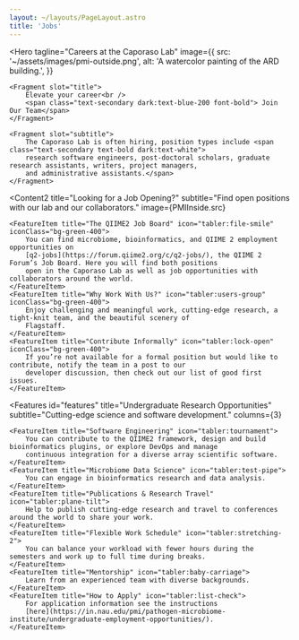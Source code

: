 ```yaml
---
layout: ~/layouts/PageLayout.astro
title: 'Jobs'
---
```


<Hero
    tagline="Careers at the Caporaso Lab"
    image={{
        src: '~/assets/images/pmi-outside.png',
        alt: 'A watercolor painting of the ARD building.',
    }}
>
    <Fragment slot="title">
        Elevate your career<br />
        <span class="text-secondary dark:text-blue-200 font-bold"> Join Our Team</span>
    </Fragment>

    <Fragment slot="subtitle">
        The Caporaso Lab is often hiring, position types include <span class="text-secondary text-bold dark:text-white">
        research software engineers, post-doctoral scholars, graduate research assistants, writers, project managers,
        and administrative assistants.</span>
    </Fragment>
</Hero>

<Content2
    title="Looking for a Job Opening?"
    subtitle="Find open positions with our lab and our collaborators."
    image={PMIInside.src}
>
    <FeatureItem title="The QIIME2 Job Board" icon="tabler:file-smile" iconClass="bg-green-400">
        You can find microbiome, bioinformatics, and QIIME 2 employment opportunities on
        [q2-jobs](https://forum.qiime2.org/c/q2-jobs/), the QIIME 2 Forum’s Job Board. Here you will find both positions
        open in the Caporaso Lab as well as job opportunities with collaborators around the world.
    </FeatureItem>
    <FeatureItem title="Why Work With Us?" icon="tabler:users-group" iconClass="bg-green-400">
        Enjoy challenging and meaningful work, cutting-edge research, a tight-knit team, and the beautiful scenery of
        Flagstaff.
    </FeatureItem>
    <FeatureItem title="Contribute Informally" icon="tabler:lock-open" iconClass="bg-green-400">
        If you’re not available for a formal position but would like to contribute, notify the team in a post to our
        developer discussion, then check out our list of good first issues.
    </FeatureItem>
</Content2>

<Features
id="features"
title="Undergraduate Research Opportunities"
subtitle="Cutting-edge science and software development."
columns={3}
>
    <FeatureItem title="Software Engineering" icon="tabler:tournament">
        You can contribute to the QIIME2 framework, design and build bioinformatics plugins, or explore DevOps and manage
        continuous integration for a diverse array scientific software.
    </FeatureItem>
    <FeatureItem title="Microbiome Data Science" icon="tabler:test-pipe">
        You can engage in bioinformatics research and data analysis.
    </FeatureItem>
    <FeatureItem title="Publications & Research Travel" icon="tabler:plane-tilt">
        Help to publish cutting-edge research and travel to conferences around the world to share your work.
    </FeatureItem>
    <FeatureItem title="Flexible Work Schedule" icon="tabler:stretching-2">
        You can balance your workload with fewer hours during the semesters and work up to full time during breaks.
    </FeatureItem>
    <FeatureItem title="Mentorship" icon="tabler:baby-carriage">
        Learn from an experienced team with diverse backgrounds.
    </FeatureItem>
    <FeatureItem title="How to Apply" icon="tabler:list-check">
        For application information see the instructions
        [here](https://in.nau.edu/pmi/pathogen-microbiome-institute/undergraduate-employment-opportunities/).
    </FeatureItem>
</Features>
